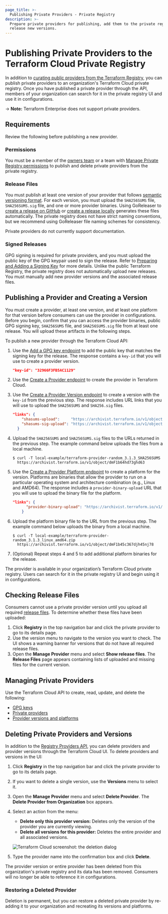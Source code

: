```yaml
---
page_title: >-
  Publishing Private Providers - Private Registry
description: >-
  Prepare private providers for publishing, add them to the private registry, and
  release new versions.
---
```


# Publishing Private Providers to the Terraform Cloud Private Registry

In addition to [curating public providers from the Terraform Registry](/cloud-docs/registry/add), you can publish private providers to an organization's Terraform Cloud private registry. Once you have published a private provider through the API, members of your organization can search for it in the private registry UI and use it in configurations.

-> **Note:** Terraform Enterprise does not support private providers.

## Requirements

Review the following before publishing a new provider.

### Permissions

You must be a member of the [owners team](/cloud-docs/users-teams-organizations/permissions#organization-owners) or a team with [Manage Private Registry permissions](/cloud-docs/users-teams-organizations/permissions#manage-private-registry) to publish and delete private providers from the private registry.

### Release Files

You must publish at least one version of your provider that follows [semantic versioning format](http://semver.org). For each version, you must upload the `SHA256SUMS` file, `SHA256SUMS.sig` file, and one or more provider binaries. Using GoReleaser to [create a release on GitHub](/registry/providers/publishing#creating-a-github-release) or [create a release locally](/registry/providers/publishing#using-goreleaser-locally) generates these files automatically. The private registry does not have strict naming conventions, but we recommend using GoReleaser file naming schemes for consistency.

Private providers do not currently support documentation.

### Signed Releases

GPG signing is required for private providers, and you must upload the public key of the GPG keypair used to sign the release. Refer to [Preparing and Adding a Signing Key](/registry/providers/publishing#preparing-and-adding-a-signing-key) for more details. Unlike the public Terraform Registry, the private registry does not automatically upload new releases. You must manually add new provider versions and the associated release files.

## Publishing a Provider and Creating a Version

You must create a provider, at least one version, and at least one platform for that version before consumers can use the provider in configurations. Before you begin, confirm that you can access the provider binaries, public GPG signing key, `SHA256SUMS` file, and `SHA256SUMS.sig` file from at least one release. You will upload these artifacts in the following steps.

To publish a new provider through the Terraform Cloud API:

1. Use the [Add a GPG key endpoint](/cloud-docs/api-docs/private-registry/gpg-keys#add-a-gpg-key) to add the public key that matches the signing key for the release. The response contains a `key-id` that you will use to create a provider version.

    ```json
    "key-id": "32966F3FB5AC1129"
    ```
1. Use the [Create a Provider endpoint](/cloud-docs/api-docs/private-registry/providers#create-a-provider) to create the provider in Terraform Cloud. 

1. Use the [Create a Provider Version endpoint](/cloud-docs/api-docs/private-registry/provider-versions-platforms#create-a-provider-version) to create a version with the `key-id` from the previous step. The response includes URL links that you will use to upload the `SHA256SUMS` and `SHA256.sig` files.

    ```json
    "links": {
        "shasums-upload":     "https://archivist.terraform.io/v1/object/dmF1b64hd73ghd63",
        "shasums-sig-upload": "https://archivist.terraform.io/v1/object/dmF1b37dj37dh33d"
      }
    ```

1. Upload the `SHA256SUMS` and `SHA256SUMS.sig` files to the URLs returned in the previous step. The example command below uploads the files from a local machine.

    ```
    $ curl -T local-example/terraform-provider-random_3.1.3_SHA256SUMS
      https://archivist.terraform.io/v1/object/dmF1b64hd73ghd63
    ```

1. Use the [Create a Provider Platform endpoint](/cloud-docs/api-docs/private-registry/provider-versions-platforms#create-a-provider-platform) to create a platform for the version. Platforms are binaries that allow the provider to run on a particular operating system and architecture combination (e.g., Linux and AMD64). The response includes a `provider-binary-upload` URL that you will use to upload the binary file for the platform.

    ```json
    "links": {
          "provider-binary-upload": "https://archivist.terraform.io/v1/object/dmF1b45c367djh45nj78"
        }
    ```

1. Upload the platform binary file to the URL from the previous step. The example command below uploads the binary from a local machine.

    ```
    $ curl -T local-example/terraform-provider-random_3.1.3_linux_amd64.zip
      https://archivist.terraform.io/v1/object/dmF1b45c367djh45nj78
    ```

1. (Optional) Repeat steps 4 and 5 to add additional platform binaries for the release.

The provider is available in your organization’s Terraform Cloud private registry. Users can search for it in the private registry UI and begin using it in configurations.

## Checking Release Files

Consumers cannot use a private provider version until you upload all required [release files](#release-files). To determine whether these files have been uploaded:

1. Click **Registry** in the top navigation bar and click the private provider to go to its details page.
1. Use the version menu to navigate to the version you want to check. The UI shows a warning banner for versions that do not have all required release files.
1. Open the **Manage Provider** menu and select **Show release files**. The **Release Files** page appears containing lists of uploaded and missing files for the current version.


## Managing Private Providers

Use the Terraform Cloud API to create, read, update, and delete the following:

- [GPG keys](/cloud-docs/api-docs/private-registry/gpg-keys)
- [Private providers](/cloud-docs/api-docs/private-registry/providers)
- [Provider versions and platforms](/cloud-docs/api-docs/private-registry/provider-versions-platforms)

## Deleting Private Providers and Versions

In addition to the [Registry Providers API](/cloud-docs/api-docs/private-registry/providers#delete-a-provider), you can delete providers and provider versions through the Terraform Cloud UI. To delete providers and versions in the UI:

1. Click **Registry** in the top navigation bar and click the private provider to go to its details page.
1. If you want to delete a single version, use the **Versions** menu to select it.
1. Open the **Manage Provider** menu and select **Delete Provider**. The **Delete Provider from Organization** box appears.
1. Select an action from the menu:

    - **Delete only this provider version:** Deletes only the version of the provider you are currently viewing.
    - **Delete all versions for this provider:** Deletes the entire provider and all associated versions.

    ![Terraform Cloud screenshot: the deletion dialog](/img/docs/publish-providers-delete.png)

1. Type the provider name into the confirmation box and click **Delete**.

The provider version or entire provider has been deleted from this organization's private registry and its data has been removed. Consumers will no longer be able to reference it in configurations.

### Restoring a Deleted Provider

Deletion is permanent, but you can restore a deleted private provider by re-adding it to your organization and recreating its versions and platforms.


